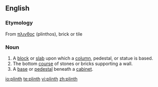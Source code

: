 ==English==
===Etymology===
From {{Gr.}} [[πλινθος]] (plinthos), brick or tile

===Noun===
{{en-noun}}

# A [[block]] or [[slab]] upon which a [[column]], pedestal, or statue is based.
# The bottom [[course]] of stones or bricks supporting a wall.
# A [[base]] or [[pedestal]] beneath a [[cabinet]].

[[io:plinth]]
[[te:plinth]]
[[vi:plinth]]
[[zh:plinth]]